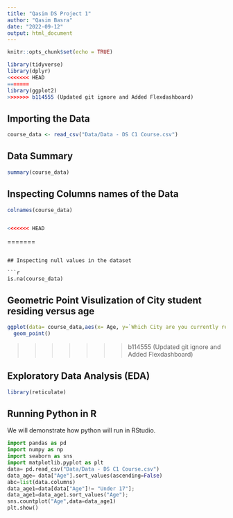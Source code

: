 ```yaml
---
title: "Qasim DS Project 1"
author: "Qasim Basra"
date: "2022-09-12"
output: html_document
---
```


```r
knitr::opts_chunk$set(echo = TRUE)

library(tidyverse)
library(dplyr)
<<<<<<< HEAD
=======
library(ggplot2)
>>>>>>> b114555 (Updated git ignore and Added Flexdashboard)
```

## Importing the Data

```r

course_data <- read_csv("Data/Data - DS C1 Course.csv")


```

## Data Summary
```r
summary(course_data)

```

## Inspecting Columns names of the Data

```r

colnames(course_data)


<<<<<<< HEAD
```


=======

```

## Inspecting null values in the dataset

```r

is.na(course_data)

```

## Geometric Point Visulization of City student residing versus age

```r

ggplot(data= course_data,aes(x= Age, y=`Which City are you currently residing in?`))+
  geom_point()


```
>>>>>>> b114555 (Updated git ignore and Added Flexdashboard)













## Exploratory Data Analysis (EDA)


```r


library(reticulate)

```

## Running Python in R
We will demonstrate how python will run in RStudio.

```python
import pandas as pd
import numpy as np
import seaborn as sns
import matplotlib.pyplot as plt
data= pd.read_csv("Data/Data - DS C1 Course.csv")
data_age= data["Age"].sort_values(ascending=False)
abc=list(data.columns)
data_age1=data[data["Age"]!= "Under 17"];
data_age1=data_age1.sort_values("Age");
sns.countplot("Age",data=data_age1)
plt.show()
```






